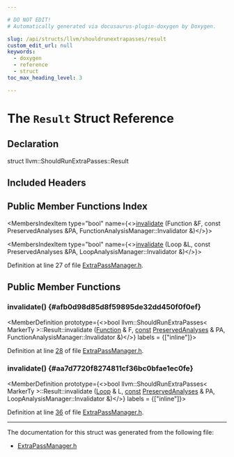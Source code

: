 ```yaml
---

# DO NOT EDIT!
# Automatically generated via docusaurus-plugin-doxygen by Doxygen.

slug: /api/structs/llvm/shouldrunextrapasses/result
custom_edit_url: null
keywords:
  - doxygen
  - reference
  - struct
toc_max_heading_level: 3

---
```





# The `Result` Struct Reference

<DoxygenPage pluginConfig={pluginConfig}>



## Declaration

<CodeBlock>struct llvm::ShouldRunExtraPasses::Result</CodeBlock>

## Included Headers

<IncludesList>
<IncludesListItem
  filePath="llvm/Transforms/Utils/ExtraPassManager.h"
  permalink="/docs/api/files/include/include/llvm/include/llvm/transforms/include/llvm/transforms/utils/extrapassmanager-h"
  isLocal="true" />
</IncludesList>

## Public Member Functions Index

<MembersIndex>

<MembersIndexItem
  type="bool"
  name={<><a href="#afb0d98d85d8f59895de32dd450f0f0ef">invalidate</a> (Function &amp;F, const PreservedAnalyses &amp;PA, FunctionAnalysisManager::Invalidator &amp;)</>}>
</MembersIndexItem>

<MembersIndexItem
  type="bool"
  name={<><a href="#aa7d7720f8274811cf36bc0bfae1ec0fe">invalidate</a> (Loop &amp;L, const PreservedAnalyses &amp;PA, LoopAnalysisManager::Invalidator &amp;)</>}>
</MembersIndexItem>

</MembersIndex>


Definition at line 27 of file <a href="/docs/api/files/include/include/llvm/include/llvm/transforms/include/llvm/transforms/utils/extrapassmanager-h">ExtraPassManager.h</a>.

<SectionDefinition>

## Public Member Functions

### invalidate() {#afb0d98d85d8f59895de32dd450f0f0ef}

<MemberDefinition
  prototype={<>bool llvm::ShouldRunExtraPasses&lt; MarkerTy &gt;::Result::invalidate (<a href="/docs/api/classes/llvm/function">Function</a> &amp; F, <a href="/docs/api/files/lib/lib/target/lib/target/aarch64/aarch64promoteconstant-cpp/#a90f8350fecae261c25be85d38b451bff">const</a> <a href="/docs/api/classes/llvm/preservedanalyses">PreservedAnalyses</a> &amp; PA, FunctionAnalysisManager::Invalidator &amp;)</>}
  labels = {["inline"]}>

Definition at line <a href="/docs/api/files/include/include/llvm/include/llvm/transforms/include/llvm/transforms/utils/extrapassmanager-h/#l00028">28</a> of file <a href="/docs/api/files/include/include/llvm/include/llvm/transforms/include/llvm/transforms/utils/extrapassmanager-h">ExtraPassManager.h</a>.
</MemberDefinition>

### invalidate() {#aa7d7720f8274811cf36bc0bfae1ec0fe}

<MemberDefinition
  prototype={<>bool llvm::ShouldRunExtraPasses&lt; MarkerTy &gt;::Result::invalidate (<a href="/docs/api/classes/llvm/loop">Loop</a> &amp; L, <a href="/docs/api/files/lib/lib/target/lib/target/aarch64/aarch64promoteconstant-cpp/#a90f8350fecae261c25be85d38b451bff">const</a> <a href="/docs/api/classes/llvm/preservedanalyses">PreservedAnalyses</a> &amp; PA, LoopAnalysisManager::Invalidator &amp;)</>}
  labels = {["inline"]}>

Definition at line <a href="/docs/api/files/include/include/llvm/include/llvm/transforms/include/llvm/transforms/utils/extrapassmanager-h/#l00036">36</a> of file <a href="/docs/api/files/include/include/llvm/include/llvm/transforms/include/llvm/transforms/utils/extrapassmanager-h">ExtraPassManager.h</a>.
</MemberDefinition>

</SectionDefinition>

<hr/>

The documentation for this struct was generated from the following file:

<ul>
<li><a href="/docs/api/files/include/include/llvm/include/llvm/transforms/include/llvm/transforms/utils/extrapassmanager-h">ExtraPassManager.h</a></li>
</ul>

</DoxygenPage>
